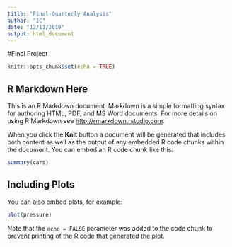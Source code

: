 ```yaml
---
title: "Final-Quarterly Analysis"
author: "IC"
date: "12/11/2019"
output: html_document
---
```

#Final Project
```r
knitr::opts_chunk$set(echo = TRUE)
```

## R Markdown Here

This is an R Markdown document. Markdown is a simple formatting syntax for authoring HTML, PDF, and MS Word documents. For more details on using R Markdown see <http://rmarkdown.rstudio.com>.

When you click the **Knit** button a document will be generated that includes both content as well as the output of any embedded R code chunks within the document. You can embed an R code chunk like this:

```r
summary(cars)
```

## Including Plots

You can also embed plots, for example:

```r
plot(pressure)
```

Note that the `echo = FALSE` parameter was added to the code chunk to prevent printing of the R code that generated the plot.
